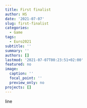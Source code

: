 ```yaml
---
title: First finalist
author: HS
date: '2021-07-07'
slug: first-finalist
categories:
  - Game
tags:
  - Euro2021
subtitle: ''
summary: ''
authors: []
lastmod: '2021-07-07T00:23:51+02:00'
featured: no
image:
  caption: ''
  focal_point: ''
  preview_only: no
projects: []
---
```


line